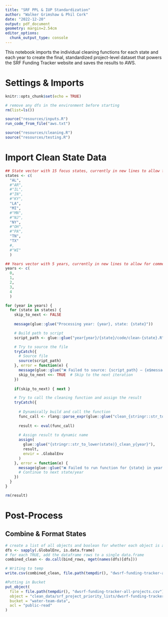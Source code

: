 ```yaml
---
title: "SRF PPL & IUP Standardization"
author: "Walker Grimshaw & Phil Cork"
date: "2022-12-20"
output: pdf_document
geometry: margin=2.54cm
editor_options: 
  chunk_output_type: console
---
```


This notebook imports the individual cleaning functions for each state and each year to create the final, standardized project-level dataset that powers the SRF Funding Tracker website and saves the results to AWS.

# Settings & Imports

```r
knitr::opts_chunk$set(echo = TRUE)

# remove any dfs in the environment before starting
rm(list=ls())

source("resources/inputs.R")
run_code_from_file("aws.txt")

source("resources/cleaning.R")
source("resources/testing.R")

```


# Import Clean State Data

```r

## State vector with 15 focus states, currently in new lines to allow for commenting out ----
states <- c(
  "AL", 
  #"AR",
  #"IL", 
  #"IN",  
  #"KY", 
  "LA",
  "MI", 
  #"MN", 
  #"NJ", 
  "NY", 
  #"OH", 
  #"PA",
  "TN", 
  "TX"
  #, 
  #"WI"
  )

## Years vector with 5 years, currently in new lines to allow for commenting out ----
years <- c(
  0,
  1,
  2,
  3,
  4
  )

for (year in years) {
  for (state in states) {
    skip_to_next <- FALSE
    
    message(glue::glue("Processing year: {year}, state: {state}"))

    # Build path to script
    script_path <- glue::glue("year{year}/{state}/code/clean-{state}.R")

    # Try to source the file
    tryCatch({
      # Source file
      source(script_path)
    }, error = function(e) {
      message(glue::glue("❌ Failed to source: {script_path} — {e$message}"))
      skip_to_next <<- TRUE  # Skip to the next iteration
    })
    
    if(skip_to_next) { next }  

    # Try to call the cleaning function and assign the result
    tryCatch({
      
      # Dynamically build and call the function
      func_call <- rlang::parse_expr(glue::glue("clean_{stringr::str_to_lower(state)}_y{year}()"))
      
      result <- eval(func_call)
      
      # Assign result to dynamic name
      assign(
        glue::glue("{stringr::str_to_lower(state)}_clean_y{year}"),
        result,
        envir = .GlobalEnv
      )
    }, error = function(e) {
      message(glue::glue("❌ Failed to run function for {state} in year {year} — {e$message}"))
      # Continue to next state/year
    })
  }
}

rm(result)

```

# Post-Process

## Combine & Format States

```r
# create a list of all objects and boolean for whether each object is a dataframe
dfs <- sapply(.GlobalEnv, is.data.frame) 
# for each TRUE, add the dataframe rows to a single data.frame
combined_clean <- do.call(bind_rows, mget(names(dfs)[dfs]))

```

```r

# Writing to temp
write.csv(combined_clean, file.path(tempdir(), "dwsrf-funding-tracker-all-projects.csv"), row.names = FALSE)

#Putting in Bucket
put_object(
  file = file.path(tempdir(), "dwsrf-funding-tracker-all-projects.csv"),
  object = "clean_data/srf_project_priority_lists/dwsrf-funding-tracker-all-projects.csv",
  bucket = "water-team-data",
  acl = "public-read"
)
```
